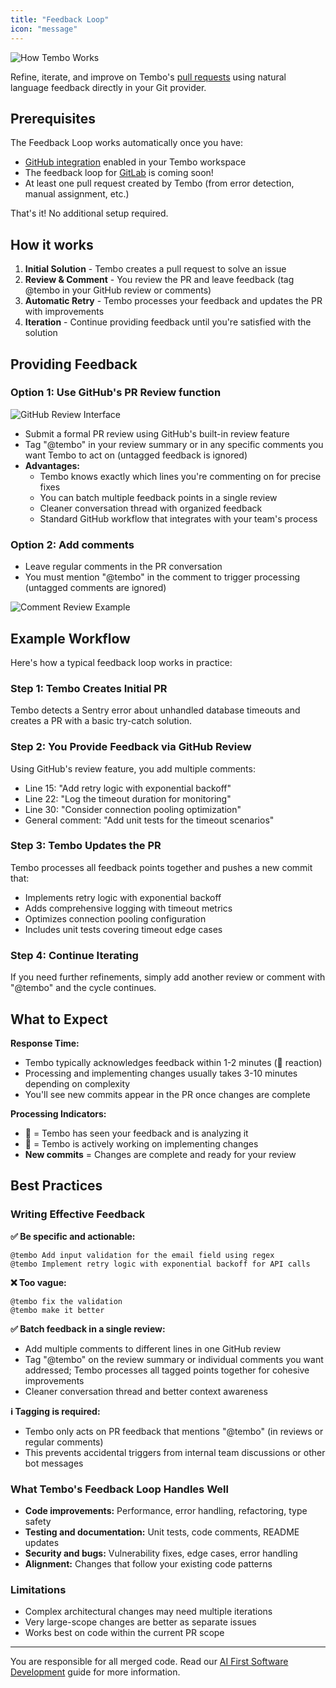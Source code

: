 ```yaml
---
title: "Feedback Loop"
icon: "message"
---
```



![How Tembo Works](/images/feedback-loop.png)

Refine, iterate, and improve on Tembo's [pull requests](/features/pull-requests) using natural language feedback directly in your Git provider.

## Prerequisites

The Feedback Loop works automatically once you have:
- [GitHub integration](/integrations/github) enabled in your Tembo workspace
- The feedback loop for [GitLab](/integrations/gitlab) is coming soon!
- At least one pull request created by Tembo (from error detection, manual assignment, etc.)

That's it! No additional setup required.


## How it works

1. **Initial Solution** - Tembo creates a pull request to solve an issue
2. **Review & Comment** - You review the PR and leave feedback (tag @tembo in your GitHub review or comments)  
3. **Automatic Retry** - Tembo processes your feedback and updates the PR with improvements
4. **Iteration** - Continue providing feedback until you're satisfied with the solution

## Providing Feedback

### Option 1: Use GitHub's PR Review function

![GitHub Review Interface](/images/request-review.png)

- Submit a formal PR review using GitHub's built-in review feature
- Tag "@tembo" in your review summary or in any specific comments you want Tembo to act on (untagged feedback is ignored)
- **Advantages:**
  - Tembo knows exactly which lines you're commenting on for precise fixes
  - You can batch multiple feedback points in a single review
  - Cleaner conversation thread with organized feedback
  - Standard GitHub workflow that integrates with your team's process

### Option 2: Add comments
- Leave regular comments in the PR conversation
- You must mention "@tembo" in the comment to trigger processing (untagged comments are ignored)

![Comment Review Example](/images/comment-review.png)

## Example Workflow

Here's how a typical feedback loop works in practice:

### Step 1: Tembo Creates Initial PR
Tembo detects a Sentry error about unhandled database timeouts and creates a PR with a basic try-catch solution.

### Step 2: You Provide Feedback via GitHub Review
Using GitHub's review feature, you add multiple comments:
- Line 15: "Add retry logic with exponential backoff"
- Line 22: "Log the timeout duration for monitoring"  
- Line 30: "Consider connection pooling optimization"
- General comment: "Add unit tests for the timeout scenarios"

### Step 3: Tembo Updates the PR
Tembo processes all feedback points together and pushes a new commit that:
- Implements retry logic with exponential backoff
- Adds comprehensive logging with timeout metrics
- Optimizes connection pooling configuration
- Includes unit tests covering timeout edge cases

### Step 4: Continue Iterating
If you need further refinements, simply add another review or comment with "@tembo" and the cycle continues.

## What to Expect

**Response Time:**
- Tembo typically acknowledges feedback within 1-2 minutes (👀 reaction)
- Processing and implementing changes usually takes 3-10 minutes depending on complexity
- You'll see new commits appear in the PR once changes are complete

**Processing Indicators:**
- **👀** = Tembo has seen your feedback and is analyzing it
- **🚀** = Tembo is actively working on implementing changes
- **New commits** = Changes are complete and ready for your review

## Best Practices

### Writing Effective Feedback

**✅ Be specific and actionable:**
```
@tembo Add input validation for the email field using regex
@tembo Implement retry logic with exponential backoff for API calls
```

**❌ Too vague:**
```
@tembo fix the validation
@tembo make it better
```

**✅ Batch feedback in a single review:**
- Add multiple comments to different lines in one GitHub review
- Tag "@tembo" on the review summary or individual comments you want addressed; Tembo processes all tagged points together for cohesive improvements
- Cleaner conversation thread and better context awareness

**ℹ️ Tagging is required:**
- Tembo only acts on PR feedback that mentions "@tembo" (in reviews or regular comments)
- This prevents accidental triggers from internal team discussions or other bot messages

### What Tembo's Feedback Loop Handles Well

- **Code improvements:** Performance, error handling, refactoring, type safety
- **Testing and documentation:** Unit tests, code comments, README updates  
- **Security and bugs:** Vulnerability fixes, edge cases, error handling
- **Alignment:** Changes that follow your existing code patterns

### Limitations

- Complex architectural changes may need multiple iterations
- Very large-scope changes are better as separate issues
- Works best on code within the current PR scope

---

You are responsible for all merged code. Read our [AI First Software Development](https://github.com/tembo/aifsd) guide for more information.
